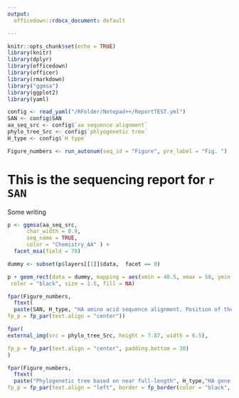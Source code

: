 ```yaml
---
output:
  officedown::rdocx_document: default

---
```


```r
knitr::opts_chunk$set(echo = TRUE)
library(knitr)
library(dplyr)
library(officedown)
library(officer)
library(rmarkdown)
library("ggmsa")
library(ggplot2)
library(yaml)

```

```r

config <- read_yaml("/RFolder/Notepad++/ReportTEST.yml")
SAN <- config$SAN
aa_seq_src <- config$`aa sequence alignment`
phylo_tree_Src <- config$`phlyogenetic tree`
H_type <- config$`H type`

Figure_numbers <- run_autonum(seq_id = "Figure", pre_label = "Fig. ")

```

# This is the sequencing report for `r SAN`
Some writing


<!---BLOCK_LANDSCAPE_START--->


```r

p <- ggmsa(aa_seq_src,
      char_width = 0.9,
      seq_name = TRUE,
      color = "Chemistry_AA" ) +
  facet_msa(field = 70) 

dummy <- subset(p$layers[[1]]$data,  facet == 0)

p + geom_rect(data = dummy, mapping = aes(xmin = 40.5, xmax = 50, ymin = -Inf, ymax = Inf),
 color = "black", size = 1.5, fill = NA) 

fpar(Figure_numbers,
  ftext(
  paste(SAN, H_type, "HA amino acid sequence alignment. Position of the multi-basic HA cleavage site is indicated by the black box.", sep = " "), fp_text(italic = TRUE)),
fp_p = fp_par(text.align = "center"))


```

<!---BLOCK_LANDSCAPE_STOP--->


```r

fpar(
external_img(src = phylo_tree_Src, height = 7.87, width = 6.5),

fp_p = fp_par(text.align = "center", padding.bottom = 30)
)

fpar(Figure_numbers,
  ftext(
  paste("Phylogenetic tree based on near full-length", H_type,"HA gene sequences (1648bp) showing the relationship of sample", SAN, "(Red) to other endemic and exotic", H_type, "HA viruses.", sep = " "), fp_text(italic = TRUE)),
fp_p = fp_par(text.align = "left", border = fp_border(color = "black", style = "solid", width = 0.5)))



```
